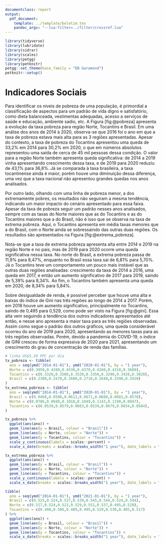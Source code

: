 ```yaml
---
documentclass: report
output:
  pdf_document:
    template: ../template/boletim.tex
    pandoc_args: "--lua-filter=../filter/crossref.lua"
---
```


```r
library(tidyverse)
library(lubridate)
library(sidrar)
library(scales)
library(petgg)
library(petknitr)
petgg::set_theme(base_family = "EB Garamond")
petknitr::setup()
```

# Indicadores Sociais

Para identificar os níveis de pobreza de uma população, é primordial a classificação de aspectos para um padrão de vida digno e satisfatório, como dieta balanceada, vestimentas adequadas, acesso a serviços de saúde e educação, ambiente sadio, etc.
A Figura [fig:@pobreza] apresenta a evolução da taxa pobreza para região Norte, Tocantins e Brasil. Em uma análise dos anos de 2014 à 2020, observa-se que 2016 foi o ano em que a taxa de pobreza estava mais alta para as 3 regiões apresentadas. Apesar do contexto, a taxa de pobreza do Tocantins apresentou uma queda de 33,2% em 2014 para 30,2% em 2020, o que em números absolutos representou uma saída de cerca de 45 mil pessoas dessa condição. O valor para a região Norte também apresenta queda significativa: de 2014 a 2019 vinha apresentando crescimento dessa taxa, e de 2019 para 2020 reduziu de 43,1% para 36,8%. Já se comparada à taxa brasileira, a taxa tocantinense ainda é maior, porém houve uma diminuição dessa diferença, uma vez que a taxa nacional não apresentou grandes quedas nos anos analisados. 

Por outro lado, olhando com uma linha de pobreza menor, a dos extremamente pobres, os resultados não seguiram a mesma tendência, indicando um maior impacto do cenário apresentado para essa faixa. Apesar da taxa de pobreza seguir um padrão nesses anos analisados, sempre com as taxas do Norte maiores que as do Tocantins e as do Tocantins maiores que a do Brasil, não é isso que se observa na taxa de extrema pobreza. Aqui, o Tocantins apresenta em média taxas menores que a do Brasil, com o Norte ainda se sobressaindo das outras duas regiões.  Os resultados são apresentados na Figura [fig:@extrema_pobreza]. 

Nota-se que a taxa de extrema pobreza apresenta alta entre 2014 e 2019 na região Norte e no país, mas de 2019 para 2020 ocorre uma queda significativa nessa taxa. No norte do Brasil, a extrema pobreza passa de 11,9% para 8,47%, enquanto no Brasil essa taxa sai de 6,81% para 5,70%. Já o Tocantins teve um comportamento um pouco mais instável que as outras duas regiões analisadas: crescimento da taxa de 2014 a 2016, uma queda em 2017, e então um aumento significativo de 2017 para 2019, saindo de 5,39% para 8,34%. Ao fim, o Tocantins também apresenta uma queda em 2020, de 8,34% para 5,84%. 

Sobre desigualdade de renda, é possível perceber que houve uma alta e baixas do índice de Gini nas três regiões ao longo de 2014 a 2017. Porém, em 2018 houve um aumento significativo, principalmente no Tocantins, saindo de 0,495 para 0,529, como pode ser visto na Figura [fig:@gini]. Essa alta vem seguindo a tendência dos outros indicadores apresentados até então, e nesse ano apresenta a maior taxa para as três regiões observadas. Assim como segue o padrão dos outros gráficos, uma queda considerável ocorreu do ano de 2019 para 2020, apresentando as menores taxas para as três regiões observadas. Porém, devido a pandemia do COVID-19, o índice de GINI cresceu de forma expressiva de 2020 para 2021, apresentando um crescimento do grau de concentração de renda das famílias.


```r
# linha US$5,50 PPC por dia
tx_pobreza <- tibble(
  ano = seq(ymd("2014-01-01"), ymd("2020-01-01"), by = "1 year"),
  Norte = c(0.3950,0.4280,0.4530,0.4370,0.4260,0.4310,0.3680),
  Tocantins = c(0.3320,0.3500,0.3520,0.3350,0.3290,0.3420,0.3020),
  Brasil = c(0.2380,0.2470,0.2680,0.2710,0.2640,0.2590,0.2410)
)
tx_extrema_pobreza <- tibble(
  ano = seq(ymd("2014-01-01"), ymd("2020-01-01"), by = "1 year"),
  Brasil = c(0.0468,0.0580,0.0612,0.0671,0.0680,0.0681,0.0570),
  Norte = c(0.0786,0.0940,0.1018,0.1049,0.1143,0.1190,0.0847),
  Tocantins = c(0.0539,0.0579,0.0603,0.0539,0.0679,0.0834,0.0584),
)
```

```r
tx_pobreza %>%
  ggplot(aes(ano)) +
  geom_line(aes(y = Brasil, colour = "Brasil")) +
  geom_line(aes(y = Norte, colour = "Norte")) +
  geom_line(aes(y = Tocantins, colour = "Tocantins")) +
  scale_y_continuous(labels = scales::percent) +
  scale_x_date(breaks = scales::breaks_width("1 year"), date_labels = "%Y")
```


```r
tx_extrema_pobreza %>%
  ggplot(aes(ano)) +
  geom_line(aes(y = Brasil, colour = "Brasil")) +
  geom_line(aes(y = Norte, colour = "Norte")) +
  geom_line(aes(y = Tocantins, colour = "Tocantins")) +
  scale_y_continuous(labels = scales::percent) +
  scale_x_date(breaks = scales::breaks_width("1 year"), date_labels = "%Y")
```

```r
tibble(
  ano = seq(ymd("2014-01-01"), ymd("2021-01-01"), by = "1 year"),
  Brasil = c(0.525,0.524,0.537,0.539,0.545,0.544,0.524,0.544),
  Norte = c(0.517,0.524,0.523,0.529,0.551,0.537,0.495,0.528),
  Tocantins = c(0.498,0.506,0.489,0.495,0.529,0.530,0.485,0.517)
) %>%
  ggplot(aes(ano)) +
  geom_line(aes(y = Brasil, colour = "Brasil")) +
  geom_line(aes(y = Norte, colour = "Norte")) +
  geom_line(aes(y = Tocantins, colour = "Tocantins")) +
  scale_x_date(breaks = scales::breaks_width("1 year"), date_labels = "%Y")
```